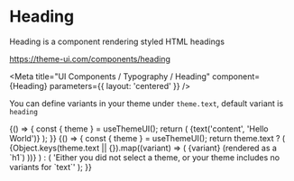 
# Heading

Heading is a component rendering styled HTML headings

https://theme-ui.com/components/heading

<Meta
  title="UI Components / Typography / Heading"
  component={Heading}
  parameters={{ layout: 'centered' }}
/>

<ArgsTable of={Heading} />

You can define variants in your theme under `theme.text`, default variant is `heading`

<Canvas>
  <Story name="Default">
    {() => {
      const { theme } = useThemeUI();
      return (
        <Heading
          variant={select('Variant', theme ? Object.keys(theme.text || {}) : [], 'heading')}
          as={select('Element', ['h1', 'h2', 'h3', 'h4', 'h5', 'h6'], 'h1')}
        >
          {text('content', 'Hello World')}
        </Heading>
      );
    }}
  </Story>
</Canvas>

<Canvas>
  <Story name="Theme variants">
    {() => {
      const { theme } = useThemeUI();
      return theme.text ? (
        <React.Fragment>
          {Object.keys(theme.text || {}).map((variant) => (
            <Heading key={`heading.${variant}`} variant={variant} as="h1">
              {variant} (rendered as a `h1`)
            </Heading>
          ))}
        </React.Fragment>
      ) : (
        'Either you did not select a theme, or your theme includes no variants for `text`'
      );
    }}
  </Story>
</Canvas>
